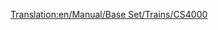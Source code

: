 [[Translation:en/Manual/Base Set/Trains/CS4000]]
{{hu/Manual/Base Set/Trains/Navbox Mozdonyok}}
{{hu/Manual/Base Set/Trains/Vonatok|Name=CS4000
|Image=[[File:en/Manual/Base Set/Trains/Cs4000.png]]
|Cost=£26,953 ($53.906)
|Speed=96 km/h (60 mph)
|Weight=150 t
|Power=4,000 LE (2,984 kW)
|Annual=£2,956 ($5.912)
|Designed=1962
|Lifespan=20
|Capacity=N/A
|Leírás=A CS4000 kis sebessége ellenére nagyon erős, ezért inkább teherszállításra használatos.
|Valósság=A CS4000 hasonlít a [https://www.wikipedia.org/wiki/Krauss-Maffei_ML_4000_C'C' Krauss-Maffei ML-4000]-hez.
}}
